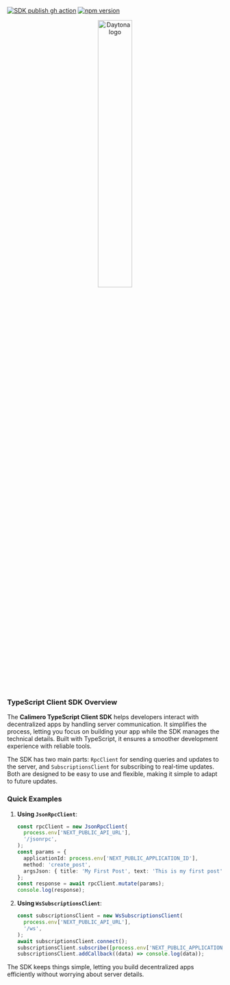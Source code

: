 [![SDK publish gh action](https://github.com/calimero-network/core/actions/workflows/calimero_sdk_publish.yml/badge.svg)](https://github.com/calimero-network/core/actions/workflows/calimero_sdk_publish.yml)
[![npm version](https://badge.fury.io/js/@calimero-network%2Fcalimero-client.svg)](https://badge.fury.io/js/@calimero-network%2Fcalimero-client)

<div align="center">
  <picture>
    <source media="(prefers-color-scheme: dark)" srcset="https://assets-global.website-files.com/6256e0ccf395021e66e913b6/65cb5711287e06754d171147_calimero_logo_white.svg">
    <img alt="Daytona logo" style="" src="https://assets-global.website-files.com/6256e0ccf395021e66e913b6/65cb5711287e06754d171147_calimero_logo_white.svg" width="40%">
  </picture>
</div>

### TypeScript Client SDK Overview

The **Calimero TypeScript Client SDK** helps developers interact with decentralized apps by handling server communication. It simplifies the process, letting you focus on building your app while the SDK manages the technical details. Built with TypeScript, it ensures a smoother development experience with reliable tools.

The SDK has two main parts: `RpcClient` for sending queries and updates to the server, and `SubscriptionsClient` for subscribing to real-time updates. Both are designed to be easy to use and flexible, making it simple to adapt to future updates.

### Quick Examples

1. **Using `JsonRpcClient`**:

   ```typescript
   const rpcClient = new JsonRpcClient(
     process.env['NEXT_PUBLIC_API_URL'],
     '/jsonrpc',
   );
   const params = {
     applicationId: process.env['NEXT_PUBLIC_APPLICATION_ID'],
     method: 'create_post',
     argsJson: { title: 'My First Post', text: 'This is my first post' },
   };
   const response = await rpcClient.mutate(params);
   console.log(response);
   ```

2. **Using `WsSubscriptionsClient`**:
   ```typescript
   const subscriptionsClient = new WsSubscriptionsClient(
     process.env['NEXT_PUBLIC_API_URL'],
     '/ws',
   );
   await subscriptionsClient.connect();
   subscriptionsClient.subscribe([process.env['NEXT_PUBLIC_APPLICATION_ID']]);
   subscriptionsClient.addCallback((data) => console.log(data));
   ```

The SDK keeps things simple, letting you build decentralized apps efficiently without worrying about server details.
